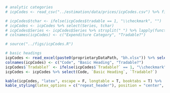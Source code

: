 ```r

# analytic categories
# icpCodes <- read_csv("../estimation/data/prices/icpCodes.csv") %>% filter(aggregate==0) %>% select(Series, tradable)

# icpCodes$tchar <- ifelse(icpCodes$tradable == 1, "\\checkmark", "") 
# icpCodes <- icpCodes %>% select(Series, tchar)
# icpCodes$Series <- icpCodes$Series %>% strsplit(" ") %>% lapply(function(x) x[2:length(x)]) %>% lapply(paste, collapse=" ") %>% unlist()
# colnames(icpCodes) <- c("Expenditure Category", "Tradable?")

# source("../figs/icpCodes.R")

# basic headings
icpCodes <- read_excel(paste0(proprietaryDataPath, "bh.xlsx")) %>% select(Code, Name, `Tradeable (BC)`)
colnames(icpCodes) <- c("Code", "Basic Heading", "Tradable?")
icpCodes$`Tradable?` <- ifelse(icpCodes$`Tradable?` == 1, "\\checkmark", "") 
icpCodes <- icpCodes %>% select(Code, `Basic Heading`, `Tradable?`)

kable(icpCodes, "latex", escape = F, longtable = T, booktabs = T) %>%
kable_styling(latex_options = c("repeat_header"), position = "center", font_size = 9)

```